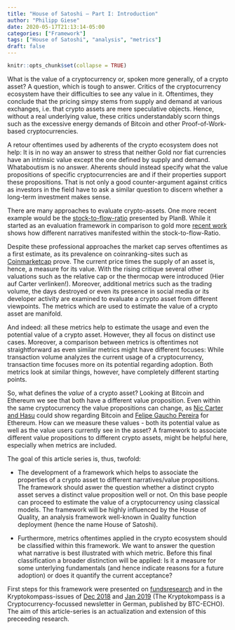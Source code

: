 ```yaml
---
title: "House of Satoshi – Part I: Introduction"
author: "Philipp Giese"
date: 2020-05-17T21:13:14-05:00
categories: ["Framework"]
tags: ["House of Satoshi", "analysis", "metrics"]
draft: false
---
```


```r
knitr::opts_chunk$set(collapse = TRUE)
```

What is the value of a cryptocurrency or, spoken more generally, of a crypto asset? A question, which is tough to answer. Critics of the cryptocurrency ecosystem have their difficulties to see any value in it. Oftentimes, they conclude that the pricing simpy stems from supply and demand at various exchanges, i.e. that crypto assets are mere speculative objects. Hence, without a real underlying value, these critics understandably scorn things such as the excessive energy demands of Bitcoin and other Proof-of-Work-based cryptocurrencies. 

A retour oftentimes used by adherents of the crypto ecosystem does not help: It is in no way an answer to stress that neither Gold nor fiat currencies have an intrinsic value except the one defined by supply and demand. Whataboutism is no answer. Aherents should instead specify what the value propositions of specific cryptocurrencies are and if their properties support these propositions. That is not only a good counter-argument against critics as investors in the field have to ask a similar question to discern whether a long-term investment makes sense. 

There are many approaches to evaluate crypto-assets. One more recent example would be the [stock-to-flow-ratio](https://medium.com/@100trillionUSD/modeling-bitcoins-value-with-scarcity-91fa0fc03e25) presented by PlanB. While it started as an evaluation framework in comparison to gold more [recent work](https://medium.com/@100trillionUSD/bitcoin-stock-to-flow-cross-asset-model-50d260feed12) shows how different narratives manifested within the stock-to-flow-Ratio. 

Despite these professional approaches the market cap serves oftentimes as a first estimate, as its prevalence on coinranking-sites such as [Coinmarketcap](www.coinmarketcap.com) prove. The current price times the supply of an asset is, hence, a measure for its value. With the rising critique several other valuations such as the relative cap or the thermocap were introduced (Hier auf Carter verlinken!). Moreover, additional metrics such as the trading volume, the days destroyed or even its presence in social media or its developer activity are examined to evaluate a crypto asset from different viewpoints. The metrics which are used to estimate the value of a crypto asset are manifold. 

And indeed: all these metrics help to estimate the usage and even the potential value of a crypto asset. However, they all focus on distinct use cases. Moreover, a comparison between metrics is oftentimes not straightforward as even similar metrics might have different focuses: While transaction volume analyzes the current usage of a cryptocurrency, transaction time focuses more on its potential regarding adoption. Both metrics look at similar things, however, have completely different starting points. 

So, what defines the *value* of a crypto asset? Looking at Bitcoin and Ethereum we see that both have a different value proposition. Even within the same cryptocurrency the value propositions can change, as [Nic Carter and Hasu](https://medium.com/@nic__carter/visions-of-bitcoin-4b7b7cbcd24c) could show regarding Bitcoin and [Felipe Gaucho Pereira](https://tokeneconomy.co/visions-of-ether-590858bf848e) for Ethereum. How can we measure these values - both its potential value as well as the value users currently see in the asset? A framework to associate different value propositions to different crypto assets, might be helpful here, especially when metrics are included. 

The goal of this article series is, thus, twofold: 

- The development of a framework which helps to associate the properties of a crypto asset to different narratives/value propositions. The framework should aswer the question whether a distinct crypto asset serves a distinct value proposition well or not. On this base people can proceed to estimate the value of a cryptocurrency using classical models. The framework will be highly influenced by the House of Quality, an analysis framework well-known in Quality function deployment (hence the name House of Satoshi).

- Furthermore, metrics oftentimes applied in the crypto ecosystem should be classified within this framework. We want to answer the question what narrative is best illustrated with which metric. Before this final classification a broader distinction will be applied: Is it a measure for some unterlying fundamentals (and hence indicate reasons for a future adoption) or does it quantify the current acceptance? 

First steps for this framework were presented on [fundsresearch](https://www.fundresearch.de/blockchain/Bitcoin-Narrative-Was-sehen-Menschen-in-Bitcoin.php) and in the Kryptokompass-issues of [Dec 2018](https://www.btc-echo.de/shop/produkt/kryptokompass/kryptokompass-ausgabe-18-dezember-2018/) and [Jan 2019](https://www.btc-echo.de/shop/produkt/kryptokompass/kryptokompass-ausgabe-19-januar-2019/) (The Kryptokompass is a Cryptocurrency-focussed newsletter in German, published by BTC-ECHO). The aim of this article-series is an actualization and extension of this preceeding research.



